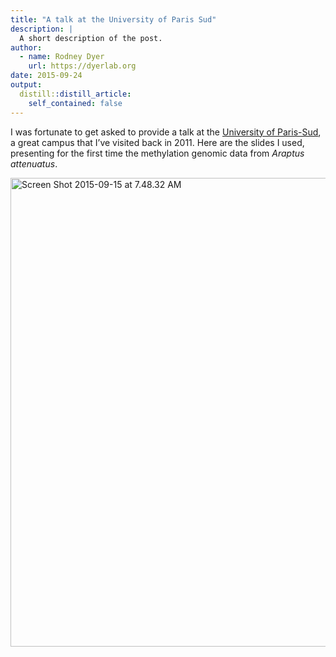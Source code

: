 ```yaml
---
title: "A talk at the University of Paris Sud"
description: |
  A short description of the post.
author:
  - name: Rodney Dyer
    url: https://dyerlab.org
date: 2015-09-24
output:
  distill::distill_article:
    self_contained: false
---
```





I was fortunate to get asked to provide a talk at the [University of Paris-Sud](http://www.u-psud.fr/en/index.html), a great campus that I've visited back in 2011.  Here are the slides I used, presenting for the first time the methylation genomic data from _Araptus attenuatus_.

<!--more-->

[<img class="alignnone wp-image-647 size-full" src="wp-content/uploads/2015/09/Screen-Shot-2015-09-15-at-7.48.32-AM.png" alt="Screen Shot 2015-09-15 at 7.48.32 AM" width="1337" height="750" srcset="wp-content/uploads/2015/09/Screen-Shot-2015-09-15-at-7.48.32-AM.png 1337w, wp-content/uploads/2015/09/Screen-Shot-2015-09-15-at-7.48.32-AM-300x168.png 300w, wp-content/uploads/2015/09/Screen-Shot-2015-09-15-at-7.48.32-AM-768x431.png 768w, wp-content/uploads/2015/09/Screen-Shot-2015-09-15-at-7.48.32-AM-1024x574.png 1024w" sizes="(max-width: 1337px) 100vw, 1337px" />](https://docs.google.com/presentation/d/17bCkWxFXwLSmm2iQsLvbl7YkmgSqruz-7-WBJunqjoQ/pub?start=false&loop=false&delayms=3000)
 
 
 
